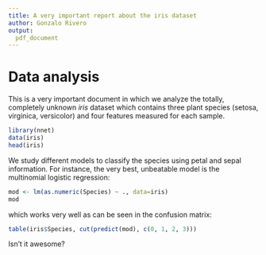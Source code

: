 ```yaml
---
title: A very important report about the iris dataset
author: Gonzalo Rivero
output:
  pdf_document
---
```


# Data analysis

This is a very important document in which we analyze the totally,
completely unknown _iris_ dataset which contains three plant species
(setosa, virginica, versicolor) and four features measured for each
sample.

```r
library(nnet)
data(iris)
head(iris)
```

We study different models to classify the species using petal and
sepal information. For instance, the very best, unbeatable model is
the multinomial logistic regression:

```r
mod <- lm(as.numeric(Species) ~ ., data=iris)
mod
```

which works very well as can be seen in the confusion matrix:

```r
table(iris$Species, cut(predict(mod), c(0, 1, 2, 3)))
```

Isn't it awesome?
